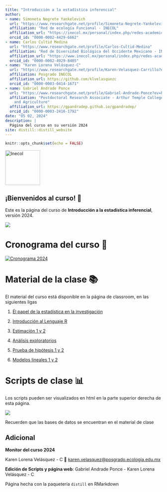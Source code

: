 ```yaml
---
title: "Introducción a la estadística inferencial"
author:
- name: Simoneta Negrete Yankelevich
  url: "https://www.researchgate.net/profile/Simoneta-Negrete-Yankelevich"
  affiliation: "Red de ecología Funcional - INECOL"
  affiliation_url: "https://inecol.mx/personal/index.php/redes-academicas/funcional/90-simoneta-negrete-yankelevich"
  orcid_id: "0000-0002-4429-6662"
- name: Carlos Cultid Medina
  url: "https://www.researchgate.net/profile/Carlos-Cultid-Medina"
  affiliation: "Red de Diversidad Biológica del Occidente Mexicano - INECOL"
  affiliation_url: "https://www.inecol.mx/personal/index.php/redes-academicas/diversidad-biologica-del-occidente-mexicano/205-carlos-andres-cultid-medina"
  orcid_id: "0000-0002-4929-8405"
- name: "Karen Lorena Velásquez-C"
  url: "https://www.researchgate.net/profile/Karen-Velasquez-Carrillo?ev=hdr_xprf&_tp=eyJjb250ZXh0Ijp7ImZpcnN0UGFnZSI6InB1YmxpY2F0aW9uIiwicGFnZSI6ImhvbWUiLCJwb3NpdGlvbiI6Imdsb2JhbEhlYWRlciJ9fQ"
  affiliation: Posgrado INECOL
  affiliation_url: https://github.com/klvelasquezc
  orcid_id: "0000-0003-0414-1671"
- name: Gabriel Andrade Ponce
  url: "https://www.researchgate.net/profile/Gabriel-Andrade-Ponce?ev=hdr_xprf"
  affiliation: "Postdoctoral Research Associate - Arthur Temple College of Forestry
    and Agriculture"
  affiliation_url: https://gpandradep.github.io/gpandradep/
  orcid_id: "0000-0003-2416-1792"
date: "05 02, 2024"
description: |
  Página del curso en su versión 2024
site: distill::distill_website
---
```


```r
knitr::opts_chunk$set(echo = FALSE)

```

<aside>![](img/logoinecol.jpg "Inecol"){width="112"}</aside>

## ¡Bienvenidos al curso! <span class="wave">👋</span>

Este es la página del curso de **Introducción a la estadística inferencial**, versión 2024.

![](https://i.pinimg.com/originals/d7/61/da/d761da18a809efc70ac8f631ff0150d1.jpg)

# Cronograma del curso 📆

[![Cronograma 2024](img/Cronograma2024.png)](https://classroom.google.com/u/0/c/MTg5NDkxODYwMzY0/m/NTQxMTU1OTg4NjM5/details)

# Material de la clase 📚

El material del curso está disponible en la página de classroom, en las siguientes ligas

1.  [Él papel de la estadística en la investigación](https://classroom.google.com/u/0/w/MTg5NDkxODYwMzY0/tc/MjcwNzUxODUyMTc2)

2.  [Introducción al Lenguaje R](https://classroom.google.com/u/0/w/MTg5NDkxODYwMzY0/tc/MjcwNjMxMTc1ODkx)

3.  [Estimación 1 y 2](https://classroom.google.com/u/0/w/MTg5NDkxODYwMzY0/tc/MjcwODkyMzU4Mjk5)

4.  [Análisis exploratorios](https://classroom.google.com/u/0/w/MTg5NDkxODYwMzY0/tc/MjcwODkyMzU4NDM1)

5.  [Prueba de hipótesis 1 y 2](https://classroom.google.com/u/0/w/MTg5NDkxODYwMzY0/tc/MjcwODkyNTcyNTc5)

6.  [Modelos lineales 1 y 2](https://classroom.google.com/u/0/w/MTg5NDkxODYwMzY0/tc/MjcwODkyNTcyODcx)

# Scripts de clase 📊

Los scripts pueden ser visualizados en html en la parte superior derecha de esta página.

![](img/clases.png)

Recuerden que las bases de datos se encuentran en el material de clase

## Adicional {.appendix}

**Monitor del curso 2024**

Karen Lorena Velásquez - C 📧 [karen.velasquez\@posgrado.ecologia.edu.mx](mailto:karen.velasquez@posgrado.ecologia.edu.mx){.email}

**Edición de Scripts y página web**: Gabriel Andrade Ponce - Karen Lorena Velásquez - C

Página hecha con la paquetería `distill` en RMarkdown
